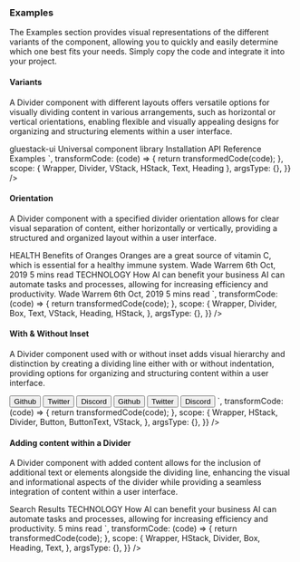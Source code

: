 ### Examples

The Examples section provides visual representations of the different variants of the component, allowing you to quickly and easily determine which one best fits your needs. Simply copy the code and integrate it into your project.

#### Variants

A Divider component with different layouts offers versatile options for visually dividing content in various arrangements, such as horizontal or vertical orientations, enabling flexible and visually appealing designs for organizing and structuring elements within a user interface.

<Wrapper>
  <CodePreview
    showComponentRenderer={true}
    showArgsController={false}
    metaData={{
      code: `
    <VStack {...props}>
      <Heading>gluestack-ui</Heading>
      <Text>Universal component library</Text>
      <Divider className="my-2  bg-indigo-500" />
      <HStack className="">
        <Text>Installation</Text>
        <Divider
          orientation="vertical"
          className="mx-2 h-[20px]  bg-emerald-500"
        />
        <Text>API Reference</Text>
        <Divider
          orientation="vertical"
          className="mx-2 h-[20px]  bg-emerald-500"
        />
        <Text>Examples</Text>
      </HStack>
    </VStack>
      `,
      transformCode: (code) => {
        return transformedCode(code);
      },
      scope: {
        Wrapper,
        Divider,
        VStack,
        HStack,
        Text,
        Heading
      },
      argsType: {},
    }}
  />
</Wrapper>

#### Orientation

A Divider component with a specified divider orientation allows for clear visual separation of content, either horizontally or vertically, providing a structured and organized layout within a user interface.

<Wrapper>
  <CodePreview
    _rendererWrapper={{ py: '$8' }}
    showComponentRenderer={true}
    showArgsController={false}
    metaData={{
      code: `
        <VStack
          space='lg'
          className="p-12 border border-outline-300 rounded-lg mx-5"
          >
          <Box>
            <Text size='xs'
            className="font-bold text-blue-600">
              HEALTH
            </Text>
            <Heading>
              Benefits of Oranges
            </Heading>
            <Text size='sm' className="mt-1.5">
              Oranges are a great source of vitamin C, which is essential for a healthy immune system.
            </Text>
            <HStack space='sm'
            className="mt-3 h-5"
            >
              <Text size='xs'>
                Wade Warrem
              </Text>
              <Divider orientation='vertical' className="bg-gray-300"/>
              <Text size='xs'>
                6th Oct, 2019
              </Text>
              <Divider orientation='vertical' className="bg-gray-300"/>
              <Text size='xs'>
                5 mins read
              </Text>
            </HStack>
          </Box>
          <Divider
            className="bg-gray-300"
            />
          <Box>
            <Text size='xs' className="font-bold text-blue-600">
              TECHNOLOGY
            </Text>
            <Heading>
              How AI can benefit your business
            </Heading>
            <Text size='sm' className="mt-1.5">
              AI can automate tasks and processes, allowing for increasing efficiency and productivity.
            </Text>
            <HStack space='sm'
            className="mt-3 h-5"
            >
              <Text size='xs'>
                Wade Warrem
              </Text>
              <Divider orientation='vertical' className="bg-gray-300"/>
              <Text size='xs'>
                6th Oct, 2019
              </Text>
              <Divider orientation='vertical' className="bg-gray-300"/>
              <Text size='xs'>
                5 mins read
              </Text>
            </HStack>
          </Box>
        </VStack>
      `,
      transformCode: (code) => {
        return transformedCode(code);
      },
      scope: {
        Wrapper,
        Divider,
        Box,
        Text,
        VStack,
        Heading,
        HStack,
      },
      argsType: {},
    }}
  />
</Wrapper>

#### With & Without Inset

A Divider component used with or without inset adds visual hierarchy and distinction by creating a dividing line either with or without indentation, providing options for organizing and structuring content within a user interface.

<Wrapper>
  <CodePreview
    _rendererWrapper={{ py: '$8' }}
    showComponentRenderer={true}
    showArgsController={false}
    metaData={{
      code: `
    <VStack space="2xl" {...props}>
      <HStack className="px-3 h-8 rounded border border-solid border-outline-300">
        <Button variant="link" size="xs">
          <ButtonText>Github</ButtonText>
        </Button>
        <Divider orientation="vertical" className="mx-2.5" />
        <Button variant="link" size="xs">
          <ButtonText>Twitter</ButtonText>
        </Button>
        <Divider orientation="vertical" className="mx-2.5" />
        <Button variant="link" size="xs">
          <ButtonText>Discord</ButtonText>
        </Button>
      </HStack>
      <HStack className="px-3 h-8 rounded border border-solid border-outline-300 items-center">
        <Button variant="link" size="xs">
          <ButtonText>Github</ButtonText>
        </Button>
        <Divider orientation="vertical" className="h-[50%] mx-2.5" />
        <Button variant="link" size="xs">
          <ButtonText>Twitter</ButtonText>
        </Button>
        <Divider
          orientation="vertical"
          className="h-[50%]
      mx-2.5"
        />
        <Button variant="link" size="xs">
          <ButtonText>Discord</ButtonText>
        </Button>
      </HStack>
    </VStack>
      `,
      transformCode: (code) => {
        return transformedCode(code);
      },
      scope: {
        Wrapper,
        HStack,
        Divider,
        Button,
        ButtonText,
        VStack,
      },
      argsType: {},
    }}
  />
</Wrapper>

#### Adding content within a Divider

A Divider component with added content allows for the inclusion of additional text or elements alongside the dividing line, enhancing the visual and informational aspects of the divider while providing a seamless integration of content within a user interface.

<Wrapper>
  <CodePreview
    _rendererWrapper={{ py: '$8' }}
    showComponentRenderer={true}
    showArgsController={false}
    metaData={{
      code: `
        <Box
        className="py-9 px-20 m-5 rounded-lg
        border border-outline-300
        "
        >
          <Heading size='3xl' >
            Search Results
          </Heading>
          <Divider className="mt-4 mb-6"/>
          <Box>
            <Text size='xs' className='font-bold text-amber-700'>
              TECHNOLOGY
            </Text>
            <Heading>
              How AI can benefit your business
            </Heading>
            <Text size='sm' className="mt-1.5">
              AI can automate tasks and processes, allowing for increasing efficiency and productivity.
            </Text>
            <HStack space='sm'
            className="mt-3 items-center"
            >
              <Divider 
              className="w-[18px] bg-amber-700"
              />
              <Text size='xs' className="text-amber-700">
                5 mins read
              </Text>
            </HStack>
          </Box>
        </Box>
      `,
      transformCode: (code) => {
        return transformedCode(code);
      },
      scope: {
        Wrapper,
        HStack,
        Divider,
        Box,
        Heading,
        Text,
      },
      argsType: {},
    }}
  />
</Wrapper>